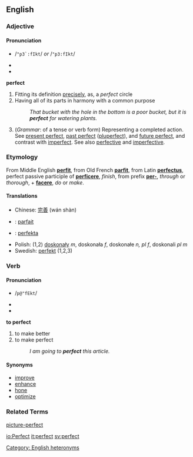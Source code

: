 ==English==

===Adjective===
====Pronunciation====
*{{SAMPA}} /<tt>"p3`:fIkt</tt>/ ''or'' /<tt>"p3:fIkt</tt>/
*{{IPA|/ˈpɝːfɪkt/ ''or'' /ˈpɜːfɪkt/ ''or'' /ˈpɝːfɛkt/}}
*{{audio|en-us-perfect-adj.ogg|Audio (US)}}

'''perfect'''
# Fitting its definition [[precise]]ly, as, a ''perfect'' circle
# Having all of its parts in harmony with a common purpose
#:''That bucket with the hole in the bottom is a poor bucket, but it is '''perfect''' for watering plants.''
# (''Grammar'': of a tense or verb form) Representing a completed action.  See [[present perfect]], [[past perfect]] ([[pluperfect]]), and [[future perfect]], and contrast with [[imperfect]].  See also [[perfective]] and [[imperfective]].

===Etymology===
From Middle English '''[[perfit]]''', from Old French '''[[parfit]]''', from Latin '''[[perfectus]]''', perfect passive participle of '''[[perficere]]''', ''finish'', from prefix '''[[per-]]''', ''through'' or ''thorough'', + '''[[facere]]''', ''do'' or ''make''.

====Translations====
*Chinese: [[完善]] (wán shàn)
* {{fr}} : [[parfait]]
* {{io}} : [[perfekta]]
*Polish: (1,2) [[doskonały]] ''m'', doskonała ''f'', doskonałe ''n, pl f'', doskonali ''pl m''
*Swedish: [[perfekt]] (1,2,3)

===Verb===
====Pronunciation====
*{{SAMPA}} /<tt>p@"fEkt</tt>/
*{{IPA|/pəˈfɛkt/ (RP) ''or'' /pɚˈfɛkt/ (''Canadian'')}}
*{{audio|en-us-perfect-verb.ogg|Audio (US)}}

'''to perfect'''
#to make better
#to make perfect
#:''I am going to '''perfect''' this article.''

====Synonyms====
*[[improve]]
*[[enhance]]
*[[hone]]
*[[optimize]]

===Related Terms===
[[picture-perfect]]

[[Category: English heteronyms]]

[[io:Perfect]]
[[it:perfect]]
[[sv:perfect]]
